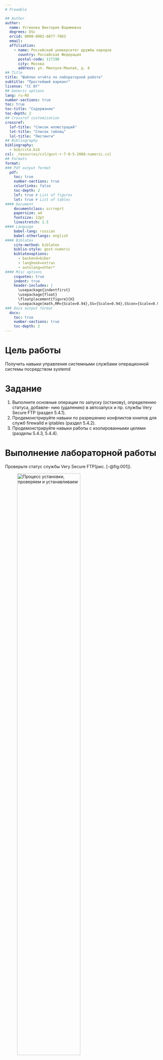 ```yaml
---
# Preamble

## Author
author:
  name: Устинова Виктория Вадимовна
  degrees: DSc
  orcid: 0000-0002-0877-7063
  email: 
  affiliation:
    - name: Российский университет дружбы народов
      country: Российская Федерация
      postal-code: 117198
      city: Москва
      address: ул. Миклухо-Маклая, д. 6
## Title
title: "Шаблон отчёта по лабораторной работе"
subtitle: "Простейший вариант"
license: "CC BY"
## Generic options
lang: ru-RU
number-sections: true
toc: true
toc-title: "Содержание"
toc-depth: 2
## Crossref customization
crossref:
  lof-title: "Список иллюстраций"
  lot-title: "Список таблиц"
  lol-title: "Листинги"
## Bibliography
bibliography:
  - bib/cite.bib
csl: _resources/csl/gost-r-7-0-5-2008-numeric.csl
## Formats
format:
### Pdf output format
  pdf:
    toc: true
    number-sections: true
    colorlinks: false
    toc-depth: 2
    lof: true # List of figures
    lot: true # List of tables
#### Document
    documentclass: scrreprt
    papersize: a4
    fontsize: 12pt
    linestretch: 1.5
#### Language
    babel-lang: russian
    babel-otherlangs: english
#### Biblatex
    cite-method: biblatex
    biblio-style: gost-numeric
    biblatexoptions:
      - backend=biber
      - langhook=extras
      - autolang=other*
#### Misc options
    csquotes: true
    indent: true
    header-includes: |
      \usepackage{indentfirst}
      \usepackage{float}
      \floatplacement{figure}{H}
      \usepackage[math,RM={Scale=0.94},SS={Scale=0.94},SScon={Scale=0.94},TT={Scale=MatchLowercase,FakeStretch=0.9},DefaultFeatures={Ligatures=Common}]{plex-otf}
### Docx output format
  docx:
    toc: true
    number-sections: true
    toc-depth: 2
---
```


# Цель работы

Получить навыки управления системными службами операционной системы посредством systemd

# Задание

1. Выполните основные операции по запуску (останову), определению статуса, добавле-
нию (удалению) в автозапуск и пр. службы Very Secure FTP (раздел 5.4.1).
2. Продемонстрируйте навыки по разрешению конфликтов юнитов для служб
firewalld и iptables (раздел 5.4.2).
3. Продемонстрируйте навыки работы с изолированными целями (разделы 5.4.3, 5.4.4).

# Выполнение лабораторной работы

Проверьте статус службы Very Secure FTP(рис. [-@fig:001]).

![Процесс установки, проверяем и устанавливаем](image/1.jpg){#fig:001 width=70%}

Запустите службу Very Secure FTP и проверьте ее статус, добавьте службу Very Secure FTP в автозапуск при загрузке операционной системы,(рис. [-@fig:002]).

![активна и теперь enable](image/2.jpg){#fig:002 width=70%}

Удалите службу из автозапуска, используя команду systemctl disable, и снова проверьте её статус.(рис. [-@fig:003]).

![удаляем, статус неактивен](image/3.jpg){#fig:003 width=70%}

Выведите на экран символические ссылки, ответственные за запуск различных сервисов, затем снова добавьте службу Very Secure FTP в автозапуск(рис. [-@fig:004]).

![ссылки на vsftpd.service не существует, после добавления все появилось](image/4.jpg){#fig:004 width=70%}

Снова проверьте статус службы Very Secure FTP(рис. [-@fig:005]).

![для файла юнита состояние изменено с disabled на enabled.](image/5.jpg){#fig:005 width=70%}

Выведите на экран список зависимостей юнита и список юнитов, которые зависят от данного юнита(рис. [-@fig:006]).

![Вводим команды из туиса](image/6.jpg){#fig:006 width=70%}

Установите iptables(рис. [-@fig:007]).

![процесс установки](image/7.jpg){#fig:007 width=70%}

Попробуйте запустить firewalld и iptables(рис. [-@fig:008]).

![Вы увидите, что при запуске одной службы вторая дезактивируется или не запускается](image/8.jpg){#fig:008 width=70%}

Вводим cat /usr/lib/systemd/system/firewalld.service(рис. [-@fig:009]).

![Нам отображаются конфликты этого юнита снизу](image/9.jpg){#fig:009 width=70%}

Выгрузите службу iptables и  загрузите службу firewalld и заблокируйте запуск iptables,попробуйте запустить iptables(рис. [-@fig:010]).

![У нас не получилось запустить службу и добавить iptables в автозапуск](image/10.jpg){#fig:010 width=70%}

Перейдите в каталог systemd и найдите список всех целей, которые можно изолировать(рис. [-@fig:011]).

![Получаем список и после перезапускаем машину](image/11.jpg){#fig:011 width=70%}

 Для запуска по умолчанию текстового режима введите, Перегрузите систему командой reboot(рис. [-@fig:012]).

![Мы перезапустили систему все ввели снова и получили текстовый режим](image/12.jpg){#fig:012 width=70%}

# Выводы

У нас получилось приобретсти навыки управления системными службами операционной системы посредством systemd

# Ответы на контрольные вопросы

1.  Юнит (Unit): Ресурс, которым управляет systemd (сервис, цель, сокет и т.д.). *Примеры:* httpd.service, multi-user.target.
2.  Убедиться, что цель не в автозапуске: systemctl is-enabled <target>.target (должно вернуть disabled).
3.  Все загруженные сервисы: systemctl list-units --type=service
4.  Создать потребность (Wants): Добавить Wants=<сервис>.service в файл юнита или создать символическую ссылку в .wants директории.
5.  Переключиться в rescue target: systemctl rescue
6.  Нельзя изолировать цель: Нельзя остановить зависимые юниты, цель уже активна, ошибки в зависимостях.
7.  Какие юниты зависят от сервиса: systemctl list-dependencies <сервис>.service
